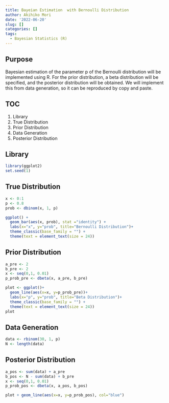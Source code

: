 ```yaml
---
title: Bayeian Estimation  with Bernoulli Distribution
author: Akihiko Mori
date: '2022-06-20'
slug: []
categories: []
tags:
  - Bayesian Statistics (R)
---
```


## Purpose
Bayesian estimation of the parameter p of the Bernoulli distribution will be implemented using R. 
For the prior distribution, a beta distribution will be specified, and the posterior distribution will be obtained. 
We will implement this from data generation, so it can be reproduced by copy and paste.

## TOC
1. Library
2. True Distribution
3. Prior Distribution
4. Data Generation
5. Posterior Distribution

## Library
```r
library(ggplot2)
set.seed(1)
```

## True Distribution
```r
x <- 0:1
p <- 0.8
prob <- dbinom(x, 1, p)

ggplot() + 
  geom_bar(aes(x, prob), stat ="identity") +
  labs(x="x", y="prob", title="Bernoulli Distribution")+
  theme_classic(base_family = "") +
  theme(text = element_text(size = 24))
```


## Prior Distribution
```r
a_pre <- 2
b_pre <- 2
x <- seq(0,1, 0.01)
p_prob_pre <- dbeta(x, a_pre, b_pre)

plot <- ggplot()+
  geom_line(aes(x=x, y=p_prob_pre))+
  labs(x="p", y="prob", title="Beta Distribution")+
  theme_classic(base_family = "") +
  theme(text = element_text(size = 24))
plot
```


## Data Generation
```r
data <- rbinom(30, 1, p)
N <- length(data)
```

## Posterior Distribution

```r
a_pos <- sum(data) + a_pre
b_pos <- N - sum(data) + b_pre
x <- seq(0,1, 0.01)
p_prob_pos <- dbeta(x, a_pos, b_pos)

plot + geom_line(aes(x=x, y=p_prob_pos), col="blue")
```


